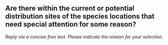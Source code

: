 

## Are there within the current or potential distribution sites of the species locations that need special attention for some reason?

*Reply via a concise free text. Please indicate the reason for your selection.*





&nbsp;

\newpage
